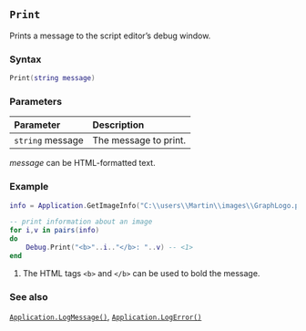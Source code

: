 ::: {.minipage data-latex="{\textwidth}"}
## `Print`

Prints\index{debugger!printing message to} a message to the script editor's debug window.

### Syntax {-}

``` .lua
Print(string message)
```

### Parameters {-}

**Parameter** | **Description**
| :-- | :-- |
| `string` message | The message to print. |

:::: {.tipsection data-latex=""}
*message* can be HTML-formatted text.
::::

### Example\index{examples!printing to the debugger} {-}

``` .lua
info = Application.GetImageInfo("C:\\users\\Martin\\images\\GraphLogo.png")

-- print information about an image
for i,v in pairs(info)
do
    Debug.Print("<b>"..i.."</b>: "..v) -- <1>
end
```
1. The HTML tags `<b>` and `</b>` can be used to bold the message.

### See also {-}

[`Application.LogMessage()`](#logmessage), [`Application.LogError()`](#logerror)
:::
